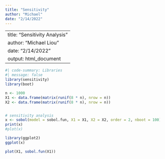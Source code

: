 ```yaml
---
title: "Sensitivity"
author: "Michael"
date: "2/14/2022"
---
```


---
title: "Sensitivity Analysis"
author: "Michael Liou"
date: "2/14/2022"
output: html_document
---

```r
#| code-summary: Libraries
#| message: false
library(sensitivity)
library(boot)
```

```r
n <- 1000
X1 <- data.frame(matrix(runif(8 * n), nrow = n))
X2 <- data.frame(matrix(runif(8 * n), nrow = n))


# sensitivity analysis
x <- sobol(model = sobol.fun, X1 = X1, X2 = X2, order = 2, nboot = 100)
print(x)
#plot(x)

library(ggplot2)
ggplot(x)

plot(X1, sobol.fun(X1))
```




